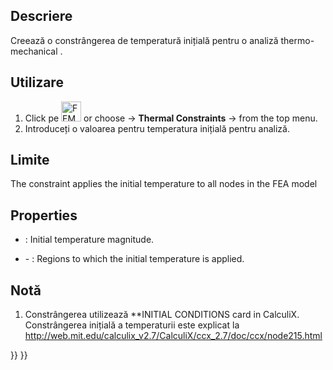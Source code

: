 <languages/>

{{Docnav
|[[FEM_ConstraintSelfWeight|Constraint self weight]]
|[[FEM_ConstraintHeatflux|Constraint heatflux]]
|[[FEM_Workbench|FEM]]
|IconL=FEM_ConstraintSelfWeight.svg
|IconR=FEM_ConstraintHeatflux.svg
|IconC=Workbench_FEM.svg
}}

<div class="mw-translate-fuzzy">
{{GuiCommand|Name=FEM ConstraintInitialTemperature|MenuLocation=Model → Thermal Constraints → Constraint initial temperature||Workbenches=[[FEM_Workbench|FEM]]|Shortcut=|SeeAlso=[[FEM_tutorial|FEM tutorial]]}}
</div>

<span id="Description"></span>
==Descriere==

<div class="mw-translate-fuzzy">
Creează o constrângerea de temperatură inițială pentru o analiză thermo-mechanical .
</div>

<span id="Usage"></span>
<div class="mw-translate-fuzzy">
==Utilizare==
</div>

<div class="mw-translate-fuzzy">
#Click pe [[Image:FEM ConstraintInitialTemperature.png|32px]] or choose {{KEY|Model}} → '''Thermal Constraints'''  →  {{KEY|[[Image:FEM ConstraintInitialTemperature.png|32px]] Constraint initial temperature}}  from the top menu.
#Introduceți o valoarea pentru temperatura inițială pentru analiză.
</div>

<span id="Limitations"></span>
==Limite==

<div class="mw-translate-fuzzy">
The constraint applies the initial temperature to all nodes in the FEA model
</div>

==Properties==

* {{PropertyData|initial Temperature}}: Initial temperature magnitude.
* {{PropertyData|References}} - {{Version|1.1}}: Regions to which the initial temperature is applied.

<span id="Notes"></span>
==Notă==

<div class="mw-translate-fuzzy">
#Constrângerea utilizează **INITIAL CONDITIONS  card in CalculiX. Constrângerea inițială a temperaturii este explicat la http://web.mit.edu/calculix_v2.7/CalculiX/ccx_2.7/doc/ccx/node215.html
</div>


{{Docnav
|[[FEM_ConstraintSelfWeight|Constraint self weight]]
|[[FEM_ConstraintHeatflux|Constraint heatflux]]
|[[FEM_Workbench|FEM]]
|IconL=FEM_ConstraintSelfWeight.svg
|IconR=FEM_ConstraintHeatflux.svg
|IconC=Workbench_FEM.svg
}}

{{FEM Tools navi{{#translation:}}}}
{{Userdocnavi{{#translation:}}}}